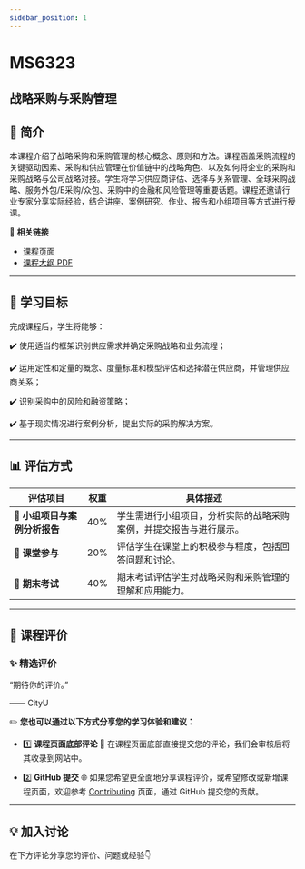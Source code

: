 ```yaml
---
sidebar_position: 1
---
```


# MS6323
## 战略采购与采购管理

## **📘 简介**
本课程介绍了战略采购和采购管理的核心概念、原则和方法。课程涵盖采购流程的关键驱动因素、采购和供应管理在价值链中的战略角色、以及如何将企业的采购和采购战略与公司战略对接。学生将学习供应商评估、选择与关系管理、全球采购战略、服务外包/E采购/众包、采购中的金融和风险管理等重要话题。课程还邀请行业专家分享实际经验，结合讲座、案例研究、作业、报告和小组项目等方式进行授课。

🔗 **相关链接**
- [课程页面](https://www.cityu.edu.hk/catalogue/pg/202425/course/MS6323.htm)
- [课程大纲 PDF](https://www.cityu.edu.hk/catalogue/pg/202425/course/MS6323.pdf)

---

## **🎯 学习目标**

完成课程后，学生将能够：

✔️ 使用适当的框架识别供应需求并确定采购战略和业务流程；

✔️ 运用定性和定量的概念、度量标准和模型评估和选择潜在供应商，并管理供应商关系；

✔️ 识别采购中的风险和融资策略；

✔️ 基于现实情况进行案例分析，提出实际的采购解决方案。

---

## **📊 评估方式**

| **评估项目**          | **权重** | **具体描述**                                                                                       |
|----------------------|---------|---------------------------------------------------------------------------------------------------|
| **👥 小组项目与案例分析报告** | 40%     | 学生需进行小组项目，分析实际的战略采购案例，并提交报告与进行展示。                               |
| **💬 课堂参与**        | 20%     | 评估学生在课堂上的积极参与程度，包括回答问题和讨论。                                             |
| **📝 期末考试**        | 40%     | 期末考试评估学生对战略采购和采购管理的理解和应用能力。                                           |

---

## **💬 课程评价**

### ✨ **精选评价**
<div className={commentStyles.commentBox}>
    <p className={commentStyles.commentText}>
        “期待你的评价。”
    </p>
    <p className={commentStyles.commentAuthor}>—— CityU</p>
</div>

✏️ **您也可以通过以下方式分享您的学习体验和建议：**

- 1️⃣ **课程页面底部评论**
💬 在课程页面底部直接提交您的评论，我们会审核后将其收录到网站中。

- 2️⃣ **GitHub 提交**
🌐 如果您希望更全面地分享课程评价，或希望修改或新增课程页面，欢迎参考 [Contributing](https://penjc.github.io/CityU/contributing) 页面，通过 GitHub 提交您的贡献。



---

## **💡 加入讨论**

在下方评论分享您的评价、问题或经验👇
<Utterances />
